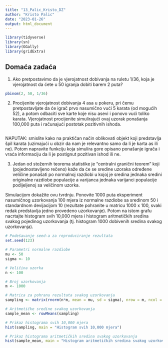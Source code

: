 ```yaml
---
title: "13_Palic_Kristo_DZ"
author: "Kristo Palic"
date: "2023-01-26"
output: html_document
---
```


```r
library(tidyverse)
library(sn)
library(GGally)
library(gridExtra)
```
## Domaća zadaća


1. Ako pretpostavimo da je vjerojatnost dobivanja na ruletu 1/36, koja je vjerojatnost da ćete u 50 igranja dobiti barem 2 puta?
```r
pbinom(2, 50, 1/36)
```

2. Procijenite vjerojatnost dobivanja 4 asa u pokeru, pri čemu pretpostavljate da će igrač prvo nasumično vući 5 karata (od mogućih 52), a potom odbaciti sve karte koje nisu asevi i ponovo vući toliko karata. Vjerojatnost procijenite simulirajući ovaj uzorak ponašanja 100,000 puta i računajući postotak pozitivnih ishoda. 

```r

```


NAPUTAK: smislite kako na praktičan način oblikovati objekt koji predstavlja špil karata (uzimajući u obzir da nam je relevantno samo da li je karta as ili ne). Potom napravite funkciju koja simulira gore opisano ponašanje igrača i vraća informaciju da li je postignut pozitivan ishod ili ne.

3. Jedan od stožernih teorema statistike je "centralni granični teorem" koji (pojednostavljeno rečeno) kaže da će se sredine uzoraka određene veličine ponašati po normalnoj razdiobi u kojoj je sredina jednaka sredini originalne razdiobe populacije a varijanca jednaka varijanci populacije podijeljenoj sa veličinom uzorka.

Simulacijom dokažite ovu tvrdnju. Ponovite 1000 puta eksperiment nasumičnog uzorkovanja 100 mjera iz normalne razdiobe sa sredinom 50 i standardnom devijacijom 10 (rezultate pohranite u matricu 1000 x 100, svaki redak predstavlja jedno provedeno uzorkovanje). Potom na istom grafu nacrtajte histogram svih 10,000 mjera i histogram aritmetičkih sredina svakog pojedinog uzorkovanja (tj. histogram 1000 dobivenih sredina svakog uzorkovanja).

```r
# Podešavanje seed-a za reproduciranje rezultata
set.seed(123)

# Parametri normalne razdiobe
mu <- 50
sigma <- 10

# Veličina uzorka
n <- 100

# Broj uzorkovanja
m <- 1000

# Matrica za pohranu rezultata svakog uzorkovanja
sampling <- matrix(rnorm(n*m, mean = mu, sd = sigma), nrow = m, ncol = n)

# Aritmetičke sredine svakog uzorkovanja
sample_mean <- rowMeans(sampling)

# Prikaz histograma svih 10,000 mjera
hist(sampling, main = "Histogram svih 10,000 mjera")

# Prikaz histograma aritmetičkih sredina svakog uzorkovanja
hist(sample_mean, main = "Histogram aritmetičkih sredina svakog uzorkovanja")

```


